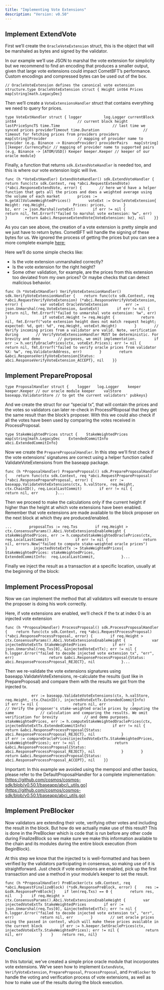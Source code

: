 ```yaml
---
title: "Implementing Vote Extensions"
description: "Version: v0.50"
---
```


## Implement ExtendVote[​](#implement-extendvote "Direct link to Implement ExtendVote")

First we’ll create the `OracleVoteExtension` struct, this is the object that will be marshaled as bytes and signed by the validator.

In our example we’ll use JSON to marshal the vote extension for simplicity but we recommend to find an encoding that produces a smaller output, given that large vote extensions could impact CometBFT’s performance. Custom encodings and compressed bytes can be used out of the box.

```
// OracleVoteExtension defines the canonical vote extension structure.type OracleVoteExtension struct { Height int64 Prices map[string]math.LegacyDec}
```

Then we’ll create a `VoteExtensionsHandler` struct that contains everything we need to query for prices.

```
type VoteExtHandler struct { logger          log.Logger currentBlock    int64                            // current block height lastPriceSyncTS time.Time                        // last time we synced prices providerTimeout time.Duration                    // timeout for fetching prices from providers providers       map[string]Provider              // mapping of provider name to provider (e.g. Binance -> BinanceProvider) providerPairs   map[string][]keeper.CurrencyPair // mapping of provider name to supported pairs (e.g. Binance -> [ATOM/USD]) Keeper keeper.Keeper // keeper of our oracle module}
```

Finally, a function that returns `sdk.ExtendVoteHandler` is needed too, and this is where our vote extension logic will live.

```
func (h *VoteExtHandler) ExtendVoteHandler() sdk.ExtendVoteHandler {    return func(ctx sdk.Context, req *abci.RequestExtendVote) (*abci.ResponseExtendVote, error) {        // here we'd have a helper function that gets all the prices and does a weighted average using the volume of each market        prices := h.getAllVolumeWeightedPrices()        voteExt := OracleVoteExtension{            Height: req.Height,            Prices: prices,        }                bz, err := json.Marshal(voteExt)        if err != nil {            return nil, fmt.Errorf("failed to marshal vote extension: %w", err)        }        return &abci.ResponseExtendVote{VoteExtension: bz}, nil    }}
```

As you can see above, the creation of a vote extension is pretty simple and we just have to return bytes. CometBFT will handle the signing of these bytes for us. We ignored the process of getting the prices but you can see a more complete example [here:](https://github.com/cosmos/sdk-tutorials/blob/master/tutorials/oracle/base/x/oracle/abci/vote_extensions.go)

Here we’ll do some simple checks like:

* Is the vote extension unmarshaled correctly?
* Is the vote extension for the right height?
* Some other validation, for example, are the prices from this extension too deviated from my own prices? Or maybe checks that can detect malicious behavior.

```
func (h *VoteExtHandler) VerifyVoteExtensionHandler() sdk.VerifyVoteExtensionHandler {    return func(ctx sdk.Context, req *abci.RequestVerifyVoteExtension) (*abci.ResponseVerifyVoteExtension, error) {        var voteExt OracleVoteExtension        err := json.Unmarshal(req.VoteExtension, &voteExt)        if err != nil {            return nil, fmt.Errorf("failed to unmarshal vote extension: %w", err)        }                if voteExt.Height != req.Height {            return nil, fmt.Errorf("vote extension height does not match request height; expected: %d, got: %d", req.Height, voteExt.Height)        }        // Verify incoming prices from a validator are valid. Note, verification during        // VerifyVoteExtensionHandler MUST be deterministic. For brevity and demo        // purposes, we omit implementation.        if err := h.verifyOraclePrices(ctx, voteExt.Prices); err != nil {            return nil, fmt.Errorf("failed to verify oracle prices from validator %X: %w", req.ValidatorAddress, err)        }        return &abci.ResponseVerifyVoteExtension{Status: abci.ResponseVerifyVoteExtension_ACCEPT}, nil    }}
```

## Implement PrepareProposal[​](#implement-prepareproposal "Direct link to Implement PrepareProposal")

```
type ProposalHandler struct {    logger   log.Logger    keeper   keeper.Keeper // our oracle module keeper    valStore baseapp.ValidatorStore // to get the current validators' pubkeys}
```

And we create the struct for our “special tx”, that will contain the prices and the votes so validators can later re-check in ProcessPRoposal that they get the same result than the block’s proposer. With this we could also check if all the votes have been used by comparing the votes received in ProcessProposal.

```
type StakeWeightedPrices struct {    StakeWeightedPrices map[string]math.LegacyDec    ExtendedCommitInfo  abci.ExtendedCommitInfo}
```

Now we create the `PrepareProposalHandler`. In this step we’ll first check if the vote extensions’ signatures are correct using a helper function called ValidateVoteExtensions from the baseapp package.

```
func (h *ProposalHandler) PrepareProposal() sdk.PrepareProposalHandler {    return func(ctx sdk.Context, req *abci.RequestPrepareProposal) (*abci.ResponsePrepareProposal, error) {        err := baseapp.ValidateVoteExtensions(ctx, h.valStore, req.Height, ctx.ChainID(), req.LocalLastCommit)        if err != nil {            return nil, err        }...
```

Then we proceed to make the calculations only if the current height if higher than the height at which vote extensions have been enabled. Remember that vote extensions are made available to the block proposer on the next block at which they are produced/enabled.

```
...        proposalTxs := req.Txs        if req.Height > ctx.ConsensusParams().Abci.VoteExtensionsEnableHeight {            stakeWeightedPrices, err := h.computeStakeWeightedOraclePrices(ctx, req.LocalLastCommit)            if err != nil {                return nil, errors.New("failed to compute stake-weighted oracle prices")            }            injectedVoteExtTx := StakeWeightedPrices{                StakeWeightedPrices: stakeWeightedPrices,                ExtendedCommitInfo:  req.LocalLastCommit,            }...
```

Finally we inject the result as a transaction at a specific location, usually at the beginning of the block:

## Implement ProcessProposal[​](#implement-processproposal "Direct link to Implement ProcessProposal")

Now we can implement the method that all validators will execute to ensure the proposer is doing his work correctly.

Here, if vote extensions are enabled, we’ll check if the tx at index 0 is an injected vote extension

```
func (h *ProposalHandler) ProcessProposal() sdk.ProcessProposalHandler {    return func(ctx sdk.Context, req *abci.RequestProcessProposal) (*abci.ResponseProcessProposal, error) {        if req.Height > ctx.ConsensusParams().Abci.VoteExtensionsEnableHeight {            var injectedVoteExtTx StakeWeightedPrices            if err := json.Unmarshal(req.Txs[0], &injectedVoteExtTx); err != nil {                h.logger.Error("failed to decode injected vote extension tx", "err", err)                return &abci.ResponseProcessProposal{Status: abci.ResponseProcessProposal_REJECT}, nil            }...
```

Then we re-validate the vote extensions signatures using baseapp.ValidateVoteExtensions, re-calculate the results (just like in PrepareProposal) and compare them with the results we got from the injected tx.

```
            err := baseapp.ValidateVoteExtensions(ctx, h.valStore, req.Height, ctx.ChainID(), injectedVoteExtTx.ExtendedCommitInfo)            if err != nil {                return nil, err            }            // Verify the proposer's stake-weighted oracle prices by computing the same            // calculation and comparing the results. We omit verification for brevity            // and demo purposes.            stakeWeightedPrices, err := h.computeStakeWeightedOraclePrices(ctx, injectedVoteExtTx.ExtendedCommitInfo)            if err != nil {                return &abci.ResponseProcessProposal{Status: abci.ResponseProcessProposal_REJECT}, nil            }                        if err := compareOraclePrices(injectedVoteExtTx.StakeWeightedPrices, stakeWeightedPrices); err != nil {                return &abci.ResponseProcessProposal{Status: abci.ResponseProcessProposal_REJECT}, nil            }        }        return &abci.ResponseProcessProposal{Status: abci.ResponseProcessProposal_ACCEPT}, nil    }}
```

Important: In this example we avoided using the mempool and other basics, please refer to the DefaultProposalHandler for a complete implementation: [https://github.com/cosmos/cosmos-sdk/blob/v0.50.1/baseapp/abci\_utils.go](https://github.com/cosmos/cosmos-sdk/blob/v0.50.1/baseapp/abci_utils.go)

## Implement PreBlocker[​](#implement-preblocker "Direct link to Implement PreBlocker")

Now validators are extending their vote, verifying other votes and including the result in the block. But how do we actually make use of this result? This is done in the PreBlocker which is code that is run before any other code during FinalizeBlock so we make sure we make this information available to the chain and its modules during the entire block execution (from BeginBlock).

At this step we know that the injected tx is well-formatted and has been verified by the validators participating in consensus, so making use of it is straightforward. Just check if vote extensions are enabled, pick up the first transaction and use a method in your module’s keeper to set the result.

```
func (h *ProposalHandler) PreBlocker(ctx sdk.Context, req *abci.RequestFinalizeBlock) (*sdk.ResponsePreBlock, error) {    res := &sdk.ResponsePreBlock{}    if len(req.Txs) == 0 {        return res, nil    }    if req.Height > ctx.ConsensusParams().Abci.VoteExtensionsEnableHeight {        var injectedVoteExtTx StakeWeightedPrices        if err := json.Unmarshal(req.Txs[0], &injectedVoteExtTx); err != nil {            h.logger.Error("failed to decode injected vote extension tx", "err", err)            return nil, err        }        // set oracle prices using the passed in context, which will make these prices available in the current block        if err := h.keeper.SetOraclePrices(ctx, injectedVoteExtTx.StakeWeightedPrices); err != nil {            return nil, err        }    }    return res, nil}
```

## Conclusion[​](#conclusion "Direct link to Conclusion")

In this tutorial, we've created a simple price oracle module that incorporates vote extensions. We've seen how to implement `ExtendVote`, `VerifyVoteExtension`, `PrepareProposal`, `ProcessProposal`, and `PreBlocker` to handle the voting and verification process of vote extensions, as well as how to make use of the results during the block execution.
